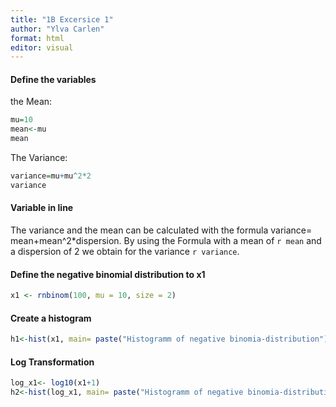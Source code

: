 ```yaml
---
title: "1B Excersice 1"
author: "Ylva Carlen"
format: html
editor: visual
---
```


#### Define the variables

the Mean:

```r
mu=10
mean<-mu
mean
```
The Variance:

```r
variance=mu+mu^2*2
variance

```
#### Variable in line
The variance and the mean can be calculated with the formula variance= mean+mean^2*dispersion. By using the Formula with a mean of `r mean` and a dispersion of 2 we obtain for the variance `r variance`.


#### Define the negative binomial distribution to x1

```r
x1 <- rnbinom(100, mu = 10, size = 2)
```

#### Create a histogram

```r
h1<-hist(x1, main= paste("Histogramm of negative binomia-distribution"), col="lightblue")
```

#### Log Transformation

```r
log_x1<- log10(x1+1)
h2<-hist(log_x1, main= paste("Histogramm of negative binomia-distribution (log)"), col="lightpink")

```